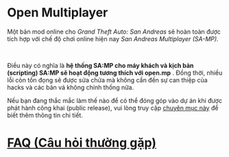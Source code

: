 # Open Multiplayer

Một bản mod online cho _Grand Theft Auto: San Andreas_ sẽ hoàn toàn được tích hợp với chế độ chơi online hiện nay _San Andreas Multiplayer (SA-MP)._

<br />

Điều này có nghĩa là **hệ thống SA:MP cho máy khách và kịch bản (scripting) SA:MP sẽ hoạt động tương thích với open.mp** . Đồng thời, nhiều lỗi còn tồn đọng sẽ được sửa chửa mà không cần đến sự can thiệp của hacks và các bản vá không chính thống nữa.

Nếu bạn đang thắc mắc làm thế nào để có thể đóng góp vào dự án khi được phát hành công khai (public release), vui lòng truy cập <a href="https://www.burgershot.gg/showthread.php?tid=99">chuyên mục này</a> để biết thêm thông tin chi tiết.

# [FAQ (Câu hỏi thường gặp)](/faq)
